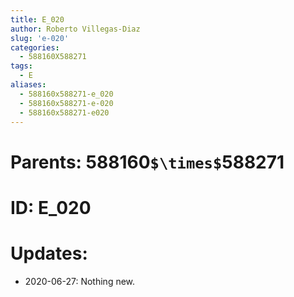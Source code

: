 ```yaml
---
title: E_020
author: Roberto Villegas-Diaz
slug: 'e-020'
categories:
  - 588160X588271
tags:
  - E
aliases:
  - 588160x588271-e_020
  - 588160x588271-e-020
  - 588160x588271-e020
---
```


# **Parents**: 588160`$\times$`588271
# **ID**: E_020
# **Updates**: 
 - 2020-06-27: Nothing new.
